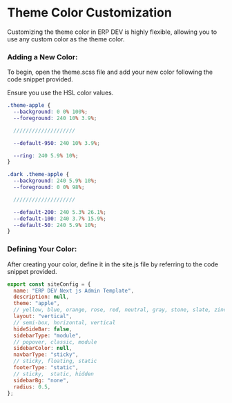 
# Theme Color Customization
Customizing the theme color in ERP DEV is highly flexible, allowing you to use any custom color as the theme color.


### Adding a New Color:

To begin, open the theme.scss file and add your new color following the code snippet provided.

<Callout>Ensure you use the HSL color values.</Callout>




```scss filename="theme.scss"
.theme-apple {
  --background: 0 0% 100%;
  --foreground: 240 10% 3.9%;

  ////////////////////

  --default-950: 240 10% 3.9%;

  --ring: 240 5.9% 10%;
}

.dark .theme-apple {
  --background: 240 5.9% 10%;
  --foreground: 0 0% 98%;

  ////////////////////

  --default-200: 240 5.3% 26.1%;
  --default-100: 240 3.7% 15.9%;
  --default-50: 240 5.9% 10%;
}
```
### Defining Your Color:

After creating your color, define it in the site.js file by referring to the code snippet provided.


```js filename="site.js"
export const siteConfig = {
  name: "ERP DEV Next js Admin Template",
  description: null,
  theme: "apple",
  // yellow, blue, orange, rose, red, neutral, gray, stone, slate, zinc, violate
  layout: "vertical",
  // semi-box, horizontal, vertical
  hideSideBar: false,
  sidebarType: "module",
  // popover, classic, module
  sidebarColor: null,
  navbarType: "sticky",
  // sticky, floating, static
  footerType: "static",
  // sticky,  static, hidden
  sidebarBg: "none",
  radius: 0.5,
};
```
